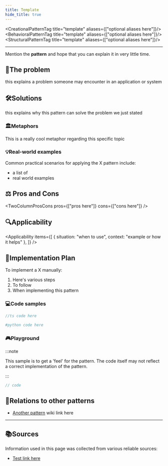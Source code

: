 ```yaml
---
title: Template
hide_title: true
---
```



<CreationalPatternTag title="template" aliases={["optional aliases here"]}/>
<BehavioralPatternTag title="template" aliases={["optional aliases here"]}/>
<StructuralPatternTag title="template" aliases={["optional aliases here"]}/>

---

Mention the **pattern** and hope that you can explain it in very little time.

## 🧩The problem

this explains a problem someone may encounter in an application or system

## 🛠️Solutions

this explains why this pattern can solve the problem we just stated


### 🏛️Metaphors

This is a really cool metaphor regarding this specific topic

### 💡Real-world examples
Common practical scenarios for applying the X pattern include:

- a list of
- real world examples

## ⚖️ Pros and Cons

<TwoColumnProsCons 
  pros={["pros here"]}
  cons={["cons here"]}
/>


## 🔍Applicability

<Applicability items={[
  {
    situation: "when to use",
    context: "example or how it helps"
  },
]} />


## 🧭Implementation Plan

To implement a X manually:

1. Here's various steps
2. To follow
3. When implementing this pattern


### 💻Code samples

<Tabs>
<TabItem value="ts" label="TypeScript">

```ts
//ts code here
```

</TabItem>
<TabItem value="py" label="Python">

```python
#python code here
```

</TabItem> </Tabs>

### 🎮Playground

:::note

This sample is to get a 'feel' for the pattern. The code itself may not reflect a correct implementation of the pattern.

:::

```jsx live
// code
```

## 🔗Relations to other patterns
- [Another pattern](/docs/creational/singleton.mdx) wiki link here
---

## 📚Sources
Information used in this page was collected from various reliable sources:

- [Test link here](https://www.google.com)